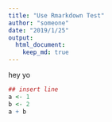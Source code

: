 ```yaml
---
title: "Use Rmarkdown Test"
author: "someone"
date: "2019/1/25"
output: 
  html_document:
    keep_md: true
---
```

hey yo

```r
## insert line
a <- 1
b <- 2
a + b
```

